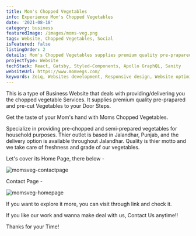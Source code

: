 ```yaml
---
title: Mom's Chopped Vegetables
info: Experience Mom's Chopped Vegetables
date: '2021-08-18'
category: business
featuredImage: /images/moms-veg.png
tags: Website, Chopped Vegetables, Social
isFeatured: false
listingOrder: 2
details: Mom's Chopped Vegetables supplies premium quality pre-prapared and pre-cut Vegetables to your Door Steps. Get the taste of your Mom's hand with Moms Chopped Vegetables.
projectType: Website
techStack: React, Gatsby, Styled-Components, Apollo GraphQL, Sanity
websiteUrl: https://www.momvegs.com/
keywords: Zeiq, Websites development, Responsive design, Website optimization, E-commerce development, Content management systems (CMS), Website security, Search engine optimization (SEO), JavaScript frameworks , React, Nextjs, Cloud hosting (e.g. AWS, Azure, Google Cloud)
---
```


This is a type of Business Website that deals with providing/delivering you the chopped vegetable Services.
It supplies premium quality pre-prapared and pre-cut Vegetables to your Door Steps.

Get the taste of your Mom's hand with Moms Chopped Vegetables.

Specialize in providing pre-chopped and semi-prepared vegetables for household purposes. Thier outlet is based in Jalandhar, Punjab, and the delivery option is available throughout Jalandhar. Quality is thier motto and we take care of freshness and grade of our vegetables.

Let's cover its Home Page, there below -

![momsveg-contactpage](../images/momvegs-contact.jpeg)

Contact Page -

![momsveg-homepage](../images/momvegs-homepage.jpeg)

If you want to explore it more, you can visit through link and check it.

If you like our work and wanna make deal with us, Contact Us anytime!!

Thanks for your Time!
